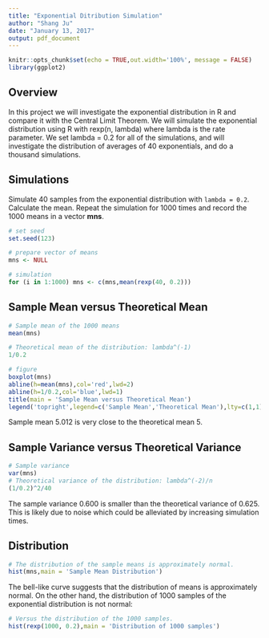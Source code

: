 ```yaml
---
title: "Exponential Ditribution Simulation"
author: "Shang Ju"
date: "January 13, 2017"
output: pdf_document
---
```


```r
knitr::opts_chunk$set(echo = TRUE,out.width='100%', message = FALSE)
library(ggplot2)
```

## Overview
In this project we will investigate the exponential distribution in R and compare it with the Central Limit Theorem. We will simulate the exponential distribution using R with rexp(n, lambda) where lambda is the rate parameter. We set lambda = 0.2 for all of the simulations, and will investigate the distribution of averages of 40 exponentials, and do a thousand simulations.

## Simulations

Simulate 40 samples from the exponential distribution with `lambda = 0.2`. Calculate the mean. Repeat the simulation for 1000 times and record the 1000 means in a vector **mns**.

```r
# set seed
set.seed(123)

# prepare vector of means
mns <- NULL

# simulation
for (i in 1:1000) mns <- c(mns,mean(rexp(40, 0.2)))
```

## Sample Mean versus Theoretical Mean
```r
# Sample mean of the 1000 means
mean(mns)

# Theoretical mean of the distribution: lambda^(-1)
1/0.2

# figure
boxplot(mns)
abline(h=mean(mns),col='red',lwd=2)
abline(h=1/0.2,col='blue',lwd=1)
title(main = 'Sample Mean versus Theoretical Mean')
legend('topright',legend=c('Sample Mean','Theoretical Mean'),lty=c(1,1),col=c('red','blue'),lwd=2)
```
Sample mean 5.012 is very close to the theoretical mean 5.

## Sample Variance versus Theoretical Variance
```r
# Sample variance
var(mns)
# Theoretical variance of the distribution: lambda^(-2)/n
(1/0.2)^2/40
```
The sample variance 0.600 is smaller than the theoretical variance of 0.625. This is likely due to noise which could be alleviated by increasing simulation times.

## Distribution
```r
# The distribution of the sample means is approximately normal.
hist(mns,main = 'Sample Mean Distribution')
```

The bell-like curve suggests that the distribution of means is approximately normal. On the other hand, the distribution of 1000 samples of the exponential distribution is not normal:

```r
# Versus the distribution of the 1000 samples.
hist(rexp(1000, 0.2),main = 'Distribution of 1000 samples')
```


